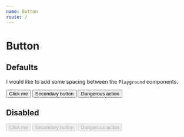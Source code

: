 ```yaml
---
name: Button
route: /
---
```



# Button

<Props of={Button} />

## Defaults

I would like to add some spacing between the `Playground` components.

<Playground>
  <Button type="submit">Click me</Button>
</Playground>

<Playground>
  <Button type="button" purpose="secondary">
    Secondary button
  </Button>
</Playground>

<Playground>
  <Button type="button" purpose="danger">
    Dangerous action
  </Button>
</Playground>

## Disabled

<Playground>
  <Button type="submit" disabled>
    Click me
  </Button>
  <Button type="button" purpose="secondary" disabled>
    Secondary button
  </Button>
  <Button type="button" purpose="danger" disabled>
    Dangerous action
  </Button>
</Playground>
